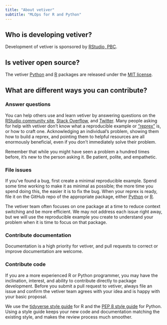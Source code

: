 ```yaml
---
title: "About vetiver"
subtitle: "MLOps for R and Python"
---
```


## Who is developing vetiver?

Development of vetiver is sponsored by [RStudio, PBC](https://www.rstudio.com).

## Is vetiver open source?

The vetiver [Python](https://github.com/tidymodels/vetiver-python) and [R](https://github.com/tidymodels/vetiver-r) packages are released under the [MIT license](https://opensource.org/licenses/MIT).

## What are different ways you can contribute?

### Answer questions

You can help others use and learn vetiver by answering questions on the [RStudio community site](https://community.rstudio.com/), [Stack Overflow](https://stackoverflow.com/questions/tagged/vetiver?sort=newest), and [Twitter](https://twitter.com/search?q=%23vetiver&f=live).
Many people asking for help with vetiver don't know what a reproducible example or ["reprex"](https://www.tidyverse.org/help#reprex) is, or how to craft one.
Acknowledging an individual's problem, showing them how to build a reprex, and pointing them to helpful resources are all enormously beneficial, even if you don't immediately solve their problem.

Remember that while you might have seen a problem a hundred times before, it's new to the person asking it.
Be patient, polite, and empathetic.

### File issues

If you've found a bug, first create a minimal reproducible example.
Spend some time working to make it as minimal as possible; the more time you spend doing this, the easier it is to fix the bug.
When your reprex is ready, file it on the GitHub repo of the appropriate package, either [Python](https://github.com/tidymodels/vetiver-python) or [R](https://github.com/tidymodels/vetiver-r).

The vetiver team often focuses on one package at a time to reduce context switching and be more efficient.
We may not address each issue right away, but we will use the reproducible example you create to understand your problem when it is time to focus on that package.

### Contribute documentation

Documentation is a high priority for vetiver, and pull requests to correct or improve documentation are welcome.

### Contribute code

If you are a more experienced R or Python programmer, you may have the inclination, interest, and ability to contribute directly to package development.
Before you submit a pull request to vetiver, always file an issue and confirm the vetiver team agrees with your idea and is happy with your basic proposal.

We use the [tidyverse style guide](https://style.tidyverse.org/) for R and the [PEP 8
style guide](https://peps.python.org/pep-0008/) for Python.
Using a style guide keeps your new code and documentation matching the existing style, and makes the review process much smoother.
